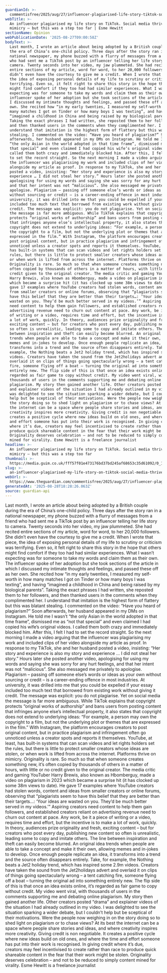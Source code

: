 ```yaml
---
guardianId: >-
  commentisfree/2025/aug/27/influencer-plagiarised-life-story-tiktok-social-media-mimicry
webTitle: >-
  An influencer plagiarised my life story on TikTok. Social media thrives on
  mimicry – but this was a step too far | Esme Hewitt
sectionName: Opinion
webPublicationDate: '2025-08-27T09:00:58Z'
bodyText: >-
  Last month, I wrote an article about being adopted by a British couple during
  the era of China’s one-child policy. Three days after the story ran in a
  national newspaper, my phone buzzed with a flurry of messages from a friend
  who had sent me a TikTok post by an influencer telling her life story to
  camera. Twenty seconds into her video, my jaw plummeted. She had recited
  entire sections of my article, word for word, to her 20,000 followers. She
  didn’t even have the courtesy to give me a credit. When I wrote that piece,
  the idea of exposing personal details of my life to scrutiny or criticism was
  terrifying. Even so, it felt right to share this story in the hope that others
  might find comfort if they too had had similar experiences. What I wasn’t
  expecting was for someone to take my words and claim them as their own. The
  influencer spoke of her adoption but she took sections of the article in which
  I discussed my intimate thoughts and feelings, and passed these off as her
  own. She recited how “in my early twenties, I measured my self-worth in how
  many matches I got on Tinder or how many boys I was texting”, and having
  “imagined a childhood in China and being raised by my biological parents”.
  Taking the exact phrases I had written, she reposted them to her followers,
  and then thanked users in the comments when they complimented her. I
  understand that imitation is the highest form of flattery but this was blatant
  stealing. I commented on the video: “Have you heard of plagiarism?” Soon
  afterwards, her husband appeared in my DMs on Instagram. He told me I wasn’t
  “the only Asian in the world adopted in that time frame”, dismissed me as “not
  that special” and even claimed I had copied his wife’s original videos. I
  called them both crazy and immediately blocked him. After this, I felt I had
  to set the record straight. So the next morning I made a video arguing that
  the influencer was plagiarising my work and included clips of her video
  alongside my article as proof. In response to my TikTok, she and her husband
  posted a video, insisting: “Her story and experience is also my story and
  experience … I did not steal her story.” Hours later she posted another video,
  apologising for using my words and saying she was sorry for any hurt feelings,
  and that her intent was not “malicious”. She also messaged me privately to
  apologise. Plagiarism – passing off someone else’s words or ideas as your own
  without sourcing or credit – is a career-ending offence in most industries. At
  university, it was drilled into me that you could be expelled if your essay
  included too much text that borrowed from existing work without giving it
  credit. The message was explicit: you do not plagiarise. Yet on social media
  the message is far more ambiguous. While TikTok explains that copyright
  protects “original works of authorship” and bans users from posting content
  that infringes anyone else’s intellectual property, it also states that
  copyright does not extend to underlying ideas: “For example, a person may own
  the copyright to a film, but not the underlying plot or themes that are
  expressed in the film.” With Instagram, the platform encourages creators to
  post original content, but in practice plagiarism and infringement often go
  unnoticed unless a creator spots and reports it themselves. YouTube, at least,
  has built-in systems that can scan videos and let rights holders set the
  rules, but there is little to protect smaller creators whose ideas are stolen,
  or when work is lifted from across the internet. Platforms thrive on mimicry.
  Originality is rare. So much so that when someone creates something new, it’s
  often copied by thousands of others in a matter of hours, with little or no
  credit given to the original creator. The media critic and gaming YouTuber
  Harry Brewis, also known as Hbomberguy, made a video on plagiarism in 2023
  which became a surprise hit (it has clocked up some 38m views to date). He
  gave 17 examples where YouTube creators had stolen words, content and ideas
  from smaller creators or online forums, observing that “plagiarists seem to
  have this belief that they are better than their targets…: ‘Your ideas are
  wasted on you. They’d be much better served in my videos.’” Aspiring creators
  need content to help them gain followers, and established creators reliant on
  advertising revenue need to churn out content at pace. Any work, be it a piece
  of writing or a video, requires time and effort, but the incentive is to make
  a lot of work, quickly. In theory, audiences prize originality and fresh,
  exciting content – but for creators who post every day, publishing new content
  so often is unrealistic, leading some to copy and imitate others. The line
  between inspiration and theft can easily become blurred. An original idea
  trends when people are able to take a concept and make it their own, allowing
  memes and in-jokes to develop. Once enough people replicate an idea, it
  transforms into a trend and the source often disappears entirely. Take, for
  example, the Nothing beats a Jet2 holiday trend, which has inspired some 2.9m
  videos. Creators have taken the sound from the Jet2holidays advert and
  overlaid it on clips of things going spectacularly wrong – a tent catching
  fire, someone flying off a boat – turning the original ad into something
  entirely new. The flip side of this is that once an idea exists online, it’s
  regarded as fair game to copy without credit. My video went viral, with
  thousands of users in the comments supporting me and debating online
  plagiarism. My story then gained another life. Other creators posted “drama”
  and explainer videos of the situation I had already outlined in my video. I
  was delighted to see the situation sparking a wider debate, but I couldn’t
  help but be sceptical of their motivations. Were the people now weighing in on
  the story doing so to shed light on plagiarism or to chase views? At its best
  the internet can be a space where people share stories and ideas, and where
  creativity inspires more creativity. Giving credit is non negotiable. It
  creates a positive cycle where new ideas build on old ones, and where the time
  and effort someone has put into their work is recognised. In giving credit
  where it’s due, creators may feel incentivised to create rather than race to
  produce quick shareable content in the fear that their work might be stolen.
  Originality deserves celebration – and not to be reduced to simply content
  mined for virality. Esme Hewitt is a freelance journalist
headline: >-
  An influencer plagiarised my life story on TikTok. Social media thrives on
  mimicry – but this was a step too far
thumbnail: >-
  https://media.guim.co.uk/fff57f01e473176bd37bd245af68653c35d61092/0_1000_5000_4000/500.jpg
slug: >-
  an-influencer-plagiarised-my-life-story-on-tiktok-social-media-thrives-on-mimicry-but-this-was-a-step-too-far-or-esme-hewitt
webUrl: >-
  https://www.theguardian.com/commentisfree/2025/aug/27/influencer-plagiarised-life-story-tiktok-social-media-mimicry
generatedAt: '2025-08-28T18:28:26.063Z'
source: guardian-api
---
```

Last month, I wrote an article about being adopted by a British couple during the era of China’s one-child policy. Three days after the story ran in a national newspaper, my phone buzzed with a flurry of messages from a friend who had sent me a TikTok post by an influencer telling her life story to camera. Twenty seconds into her video, my jaw plummeted. She had recited entire sections of my article, word for word, to her 20,000 followers. She didn’t even have the courtesy to give me a credit. When I wrote that piece, the idea of exposing personal details of my life to scrutiny or criticism was terrifying. Even so, it felt right to share this story in the hope that others might find comfort if they too had had similar experiences. What I wasn’t expecting was for someone to take my words and claim them as their own. The influencer spoke of her adoption but she took sections of the article in which I discussed my intimate thoughts and feelings, and passed these off as her own. She recited how “in my early twenties, I measured my self-worth in how many matches I got on Tinder or how many boys I was texting”, and having “imagined a childhood in China and being raised by my biological parents”. Taking the exact phrases I had written, she reposted them to her followers, and then thanked users in the comments when they complimented her. I understand that imitation is the highest form of flattery but this was blatant stealing. I commented on the video: “Have you heard of plagiarism?” Soon afterwards, her husband appeared in my DMs on Instagram. He told me I wasn’t “the only Asian in the world adopted in that time frame”, dismissed me as “not that special” and even claimed I had copied his wife’s original videos. I called them both crazy and immediately blocked him. After this, I felt I had to set the record straight. So the next morning I made a video arguing that the influencer was plagiarising my work and included clips of her video alongside my article as proof. In response to my TikTok, she and her husband posted a video, insisting: “Her story and experience is also my story and experience … I did not steal her story.” Hours later she posted another video, apologising for using my words and saying she was sorry for any hurt feelings, and that her intent was not “malicious”. She also messaged me privately to apologise. Plagiarism – passing off someone else’s words or ideas as your own without sourcing or credit – is a career-ending offence in most industries. At university, it was drilled into me that you could be expelled if your essay included too much text that borrowed from existing work without giving it credit. The message was explicit: you do not plagiarise. Yet on social media the message is far more ambiguous. While TikTok explains that copyright protects “original works of authorship” and bans users from posting content that infringes anyone else’s intellectual property, it also states that copyright does not extend to underlying ideas: “For example, a person may own the copyright to a film, but not the underlying plot or themes that are expressed in the film.” With Instagram, the platform encourages creators to post original content, but in practice plagiarism and infringement often go unnoticed unless a creator spots and reports it themselves. YouTube, at least, has built-in systems that can scan videos and let rights holders set the rules, but there is little to protect smaller creators whose ideas are stolen, or when work is lifted from across the internet. Platforms thrive on mimicry. Originality is rare. So much so that when someone creates something new, it’s often copied by thousands of others in a matter of hours, with little or no credit given to the original creator. The media critic and gaming YouTuber Harry Brewis, also known as Hbomberguy, made a video on plagiarism in 2023 which became a surprise hit (it has clocked up some 38m views to date). He gave 17 examples where YouTube creators had stolen words, content and ideas from smaller creators or online forums, observing that “plagiarists seem to have this belief that they are better than their targets…: ‘Your ideas are wasted on you. They’d be much better served in my videos.’” Aspiring creators need content to help them gain followers, and established creators reliant on advertising revenue need to churn out content at pace. Any work, be it a piece of writing or a video, requires time and effort, but the incentive is to make a lot of work, quickly. In theory, audiences prize originality and fresh, exciting content – but for creators who post every day, publishing new content so often is unrealistic, leading some to copy and imitate others. The line between inspiration and theft can easily become blurred. An original idea trends when people are able to take a concept and make it their own, allowing memes and in-jokes to develop. Once enough people replicate an idea, it transforms into a trend and the source often disappears entirely. Take, for example, the Nothing beats a Jet2 holiday trend, which has inspired some 2.9m videos. Creators have taken the sound from the Jet2holidays advert and overlaid it on clips of things going spectacularly wrong – a tent catching fire, someone flying off a boat – turning the original ad into something entirely new. The flip side of this is that once an idea exists online, it’s regarded as fair game to copy without credit. My video went viral, with thousands of users in the comments supporting me and debating online plagiarism. My story then gained another life. Other creators posted “drama” and explainer videos of the situation I had already outlined in my video. I was delighted to see the situation sparking a wider debate, but I couldn’t help but be sceptical of their motivations. Were the people now weighing in on the story doing so to shed light on plagiarism or to chase views? At its best the internet can be a space where people share stories and ideas, and where creativity inspires more creativity. Giving credit is non negotiable. It creates a positive cycle where new ideas build on old ones, and where the time and effort someone has put into their work is recognised. In giving credit where it’s due, creators may feel incentivised to create rather than race to produce quick shareable content in the fear that their work might be stolen. Originality deserves celebration – and not to be reduced to simply content mined for virality. Esme Hewitt is a freelance journalist

